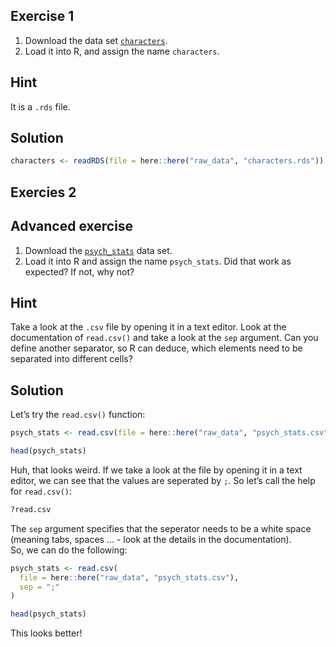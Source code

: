 ## Exercise 1

1.  Download the data set [`characters`](https://github.com/nickhaf/r_tutorial/tree/main/raw_data).
2.  Load it into R, and assign the name `characters`.

::: {.callout-tip collapse="true"}
## Hint

It is a `.rds` file.
:::

::: {.callout-caution collapse="true"}
## Solution

```r
characters <- readRDS(file = here::here("raw_data", "characters.rds"))
```
:::

## Exercies 2

::: {.callout-note collapse="true" icon="false"}
## Advanced exercise

1.  Download the [`psych_stats`](https://github.com/nickhaf/r_tutorial/tree/main/raw_data) data set.
2.  Load it into R and assign the name `psych_stats`. Did that work as expected? If not, why not?

::: {.callout-tip collapse="true"}
## Hint

Take a look at the `.csv` file by opening it in a text editor. Look at the documentation of `read.csv()` and take a look at the `sep` argument. Can you define another separator, so R can deduce, which elements need to be separated into different cells?
:::

::: {.callout-caution collapse="true"}
## Solution

Let's try the `read.csv()` function:

```r
psych_stats <- read.csv(file = here::here("raw_data", "psych_stats.csv"))

head(psych_stats)
```

Huh, that looks weird. If we take a look at the file by opening it in a text editor, we can see that the values are seperated by `;`. So let's call the help for `read.csv()`:

```r
?read.csv
```

The `sep` argument specifies that the seperator needs to be a white space (meaning tabs, spaces ... - look at the details in the documentation).\
So, we can do the following:

```r
psych_stats <- read.csv(
  file = here::here("raw_data", "psych_stats.csv"),
  sep = ";"
)

head(psych_stats)
```

This looks better!
:::
:::

